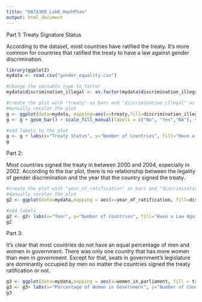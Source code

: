 ```yaml
---
title: "DATA300_Lab6_HanhPhan"
output: html_document
---
```

Part 1: Treaty Signature Status

According to the dataset, most countries have ratified the treaty. It's more common for countries that ratified the treaty to have a law against gender discrimination.

```r
library(ggplot2)
mydata <- read.csv("gender_equality.csv")

#change the variable type to factor
mydata$discrimination_illegal <- as.factor(mydata$discrimination_illegal)

#create the plot with "treaty" as bars and "discrimination_illegal" as an indicator
#manually recolor the plot
g <- ggplot(data=mydata, mapping=aes(x=treaty,fill=discrimination_illegal)) 
g <- g + geom_bar() + scale_fill_manual(labels = c("No", "Yes","NA"), values = c("#355C7D", "#F8B195"), na.value = "grey60")

#add labels to the plot
g <- g + labs(x="Treaty Status", y="Number of Countries", fill="Have a Law Against \nGender Discrimination?", title = "Distribution of Treaty Status in different countries") + theme(plot.title = element_text(face="bold"))
g
```

Part 2:

Most countries signed the treaty in between 2000 and 2004, especially in 2002. According to the bar plot, there is no relationship between the legality of gender discrimination and the year that the country signed the treaty. 


```r
#create the plot with "year_of_ratification" as bars and "discrimination_illegal" as an indicator
#manually recolor the plot
g2 <- ggplot(data=mydata,mapping = aes(x=year_of_ratification, fill=discrimination_illegal)) + geom_bar()  + scale_fill_manual(labels = c("No", "Yes","NA"), values = c( "grey30","#F8B195" ), na.value ="#355C7D")

#add labels
g2 <- g2+ labs(x="Year", y="Number of Countries", fill="Have a Law Against \nGender Discrimination?", title = "Year of Ratification and Gender Discrimination") + theme(plot.title = element_text(face="bold"))
g2

```


Part 3:

It's clear that most countries do not have an equal percentage of men and women in government. There was only one country that has more women than men in government. Except for that, seats in government's legislature are dominantly occupied by men no matter the countries signed the treaty ratification or not.


```r
g3 <- ggplot(data=mydata,mapping = aes(x=women_in_parliament, fill = treaty)) + geom_histogram(bins=10) +  scale_fill_manual( values = c( "grey40", "#4a6a85", "#ffa56e"))
g3 <- g3+ labs(x="Percentage of Women in Government", y="Number of Countries", fill="Treaty Status", title = "Distribution of Women in Governments") + theme(plot.title = element_text(face="bold"))
g3
```




